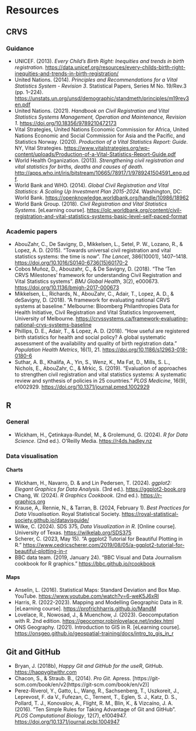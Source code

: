 # Resources

## CRVS

### Guidance
- UNICEF. (2013). *Every Child's Birth Right: Inequities and trends in birth registration.* [https://data.unicef.org/resources/every-childs-birth-right-inequities-and-trends-in-birth-registration/](https://data.unicef.org/resources/every-childs-birth-right-inequities-and-trends-in-birth-registration/)
- United Nations. (2014). *Principles and Recommendations for a Vital Statistics System - Revision 3*. Statistical Papers, Series M No. 19/Rev.3 (pp. 1–224). [https://unstats.un.org/unsd/demographic/standmeth/principles/m19rev3en.pdf](https://unstats.un.org/unsd/demographic/standmeth/principles/m19rev3en.pdf)
- United Nations. (2021). *Handbook on Civil Registration and Vital Statistics Systems Management, Operation and Maintenance, Revision 1*. [https://doi.org/10.18356/9789210472173](https://doi.org/10.18356/9789210472173)
- Vital Strategies, United Nations Economic Commission for Africa, United Nations Economic and Social Commission for Asia and the Pacific, and Statistics Norway. (2020). *Production of a Vital Statistics Report: Guide*. NY, Vital Strategies. [https://www.vitalstrategies.org/wp-content/uploads/Production-of-a-Vital-Statistics-Report-Guide.pdf](https://www.vitalstrategies.org/wp-content/uploads/Production-of-a-Vital-Statistics-Report-Guide.pdf)
- World Health Organization. (2013). *Strengthening civil registration and vital statistics for births, deaths and causes of death.* [http://apps.who.int/iris/bitstream/10665/78917/1/9789241504591_eng.pdf](http://apps.who.int/iris/bitstream/10665/78917/1/9789241504591_eng.pdf).
- World Bank and WHO. (2014). *Global Civil Registration and Vital Statistics: A Scaling Up Investment Plan 2015-2024*. Washington, DC: World Bank. [https://openknowledge.worldbank.org/handle/10986/18962](https://openknowledge.worldbank.org/handle/10986/18962)
- World Bank Group. (2018). *Civil Registration and Vital Statistics Systems*. [eLearning course]. [https://olc.worldbank.org/content/civil-registration-and-vital-statistics-systems-basic-level-self-paced-format](https://olc.worldbank.org/content/civil-registration-and-vital-statistics-systems-basic-level-self-paced-format)

### Academic papers
- AbouZahr, C., De Savigny, D., Mikkelsen, L., Setel, P. W., Lozano, R., & Lopez, A. D. (2015). "Towards universal civil registration and vital statistics systems: the time is now". *The Lancet*, 386(10001), 1407–1418. [https://doi.org/10.1016/S0140-6736(15)60170-2](https://doi.org/10.1016/S0140-6736(15)60170-2)
- Cobos Muñoz, D., Abouzahr, C., & De Savigny, D. (2018). "The ‘Ten CRVS Milestones’ framework for understanding Civil Registration and Vital Statistics systems". *BMJ Global Health*, 3(2), e000673. [https://doi.org/10.1136/bmjgh-2017-000673](https://doi.org/10.1136/bmjgh-2017-000673)
- Mikkelsen, L., Richards, N., AbouZahr, C., Adair, T., Lopez, A. D., & deSavigny, D. (2018). "A framework for evaluating national CRVS systems at baseline." Melbourne: Bloomberg Philanthropies Data for Health Initiative, Civil Registration and Vital Statistics Improvement, University of Melbourne. [https://crvssystems.ca/framework-evaluating-national-crvs-systems-baseline](https://crvssystems.ca/framework-evaluating-national-crvs-systems-baseline)
- Phillips, D. E., Adair, T., & Lopez, A. D. (2018). "How useful are registered birth statistics for health and social policy? A global systematic assessment of the availability and quality of birth registration data." *Population Health Metrics*, 16(1), 21. [https://doi.org/10.1186/s12963-018-0180-6](https://doi.org/10.1186/s12963-018-0180-6)
- Suthar, A. B., Khalifa, A., Yin, S., Wenz, K., Ma Fat, D., Mills, S. L., Nichols, E., AbouZahr, C., & Mrkic, S. (2019). "Evaluation of approaches to strengthen civil registration and vital statistics systems: A systematic review and synthesis of policies in 25 countries." *PLOS Medicine*, 16(9), e1002929. [https://doi.org/10.1371/journal.pmed.1002929](https://doi.org/10.1371/journal.pmed.1002929)


## R

### General
- Wickham, H., Çetinkaya-Rundel, M., & Grolemund, G. (2024). *R for Data Science*. (2nd ed.). O’Reilly Media. [https://r4ds.hadley.nz](https://r4ds.hadley.nz)

### Data visualisation

#### Charts
- Wickham, H., Navarro, D. & and Lin Pedersen, T. (2024). *ggplot2: Elegant Graphics for Data Analysis*. (3rd ed.). [https://ggplot2-book.org](https://ggplot2-book.org)
- Chang, W. (2024). *R Graphics Cookbook*. (2nd ed.). [https://r-graphics.org](https://r-graphics.org)
- Krause, A,. Rennie, N., & Tarran, B. (2024, February 1). *Best Practices for Data Visualisation*. Royal Statistical Society. [https://royal-statistical-society.github.io/datavisguide/](https://royal-statistical-society.github.io/datavisguide/)
- Wilke, C. (2024). SDS 375, *Data Visualization in R.* [Online course]. University of Texas. [https://wilkelab.org/SDS375](https://wilkelab.org/SDS375)
- Scherer, C. (2023, May 15). "A ggplot2 Tutorial for Beautiful Plotting in R." [https://www.cedricscherer.com/2019/08/05/a-ggplot2-tutorial-for-beautiful-plotting-in-r](https://www.cedricscherer.com/2019/08/05/a-ggplot2-tutorial-for-beautiful-plotting-in-r)
- BBC data team. (2019, January 24). "BBC Visual and Data Journalism cookbook for R graphics." [https://bbc.github.io/rcookbook](https://bbc.github.io/rcookbook)

#### Maps
- Anselin, L. (2016). Statistical Maps: Standard Deviation and Box Map. YouTube. [https://www.youtube.com/watch?v=6-weK5J6xRI](https://www.youtube.com/watch?v=6-weK5J6xRI)
- Harris, R. (2022-2023). Mapping and Modelling Geographic Data in R. [eLearning course]. [https://profrichharris.github.io/MandM](https://profrichharris.github.io/MandM)
- Lovelace, R., Nowosad, J., & Muenchow, J. (2023). Geocomputation with R. 2nd edition. [https://geocompr.robinlovelace.net/index.html](https://geocompr.robinlovelace.net/index.html)
- ONS Geography. (2021). Introduction to GIS in R. [eLearning course]. [https://onsgeo.github.io/geospatial-training/docs/intro_to_gis_in_r](https://onsgeo.github.io/geospatial-training/docs/intro_to_gis_in_r)

## Git and GitHub
- Bryan, J. (2018b), *Happy Git and GitHub for the useR*, GitHub. [https://happygitwithr.com](https://happygitwithr.com)
- Chacon, S., & Straub. B., (2014). *Pro Git*. Apress. [https://git-scm.com/book/en/v2(https://git-scm.com/book/en/v2)]
- Perez-Riverol, Y., Gatto, L., Wang, R., Sachsenberg, T., Uszkoreit, J., Leprevost, F. da V., Fufezan, C., Ternent, T., Eglen, S. J., Katz, D. S., Pollard, T. J., Konovalov, A., Flight, R. M., Blin, K., & Vizcaíno, J. A. (2016). "Ten Simple Rules for Taking Advantage of Git and GitHub". *PLOS Computational Biology*, 12(7), e1004947. [https://doi.org/10.1371/journal.pcbi.1004947](https://doi.org/10.1371/journal.pcbi.1004947)




